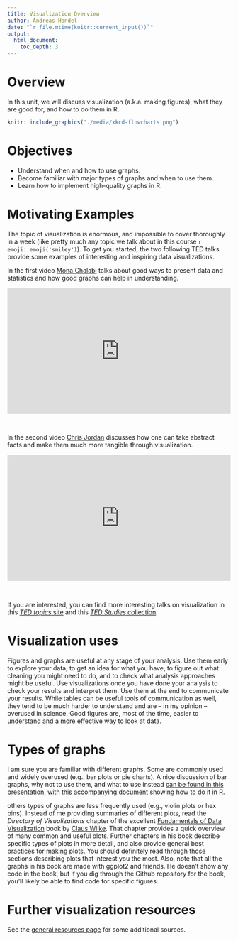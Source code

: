 ```yaml
---
title: Visualization Overview
author: Andreas Handel
date: "`r file.mtime(knitr::current_input())`"
output: 
  html_document:
    toc_depth: 3
---
```


# Overview


In this unit, we will discuss visualization (a.k.a. making figures), what they are good for, and how to do them in R.

```r
knitr::include_graphics("./media/xkcd-flowcharts.png")
```


# Objectives
* Understand when and how to use graphs. 
* Become familiar with major types of graphs and when to use them.
* Learn how to implement high-quality graphs in R.


# Motivating Examples
The topic of visualization is enormous, and impossible to cover thoroughly in a week (like pretty much any topic we talk about in this course `r emoji::emoji('smiley')`). To get you started, the two following TED talks provide some examples of interesting and inspiring data visualizations.

In the first video [Mona Chalabi](https://monachalabi.com/) talks about good ways to present data and statistics and how good graphs can help in understanding.

<div style="max-width:854px"><div style="position:relative;height:0;padding-bottom:56.25%"><iframe src="https://embed.ted.com/talks/mona_chalabi_3_ways_to_spot_a_bad_statistic" width="854" height="480" style="position:absolute;left:0;top:0;width:100%;height:100%" frameborder="0" scrolling="no" allowfullscreen></iframe></div></div>
<br>

In the second video [Chris Jordan](http://www.chrisjordan.com/gallery/epu/#e-pluribus-unum) discusses how one can take abstract facts and make them much more tangible through visualization.

<div style="max-width:854px"><div style="position:relative;height:0;padding-bottom:56.25%"><iframe src="https://embed.ted.com/talks/lang/en/chris_jordan_pictures_some_shocking_stats" width="854" height="480" style="position:absolute;left:0;top:0;width:100%;height:100%" frameborder="0" scrolling="no" allowfullscreen></iframe></div></div>
<br>

If you are interested, you can find more interesting talks on visualization in this [_TED topics_ site](https://www.ted.com/topics/visualizations) and this [_TED Studies_ collection](http://www.ted.com/read/ted-studies/statistics).


# Visualization uses 

Figures and graphs are useful at any stage of your analysis. Use them early to explore your data, to get an idea for what you have, to figure out what cleaning you might need to do, and to check what analysis approaches might be useful. Use visualizations once you have done your analysis to check your results and interpret them. Use them at the end to communicate your results. While tables can be useful tools of communication as well, they tend to be much harder to understand and are -- in my opinion -- overused in science. Good figures are, most of the time, easier to understand and a more effective way to look at data. 


# Types of graphs

I am sure you are familiar with different graphs. Some are commonly used and widely overused (e.g., bar plots or pie charts). A nice discussion of bar graphs, why not to use them, and what to use instead [can be found in this presentation](https://osf.io/bsa46/), with [this accompanying document](https://osf.io/h2q7w/) showing how to do it in R.

others types of graphs are less frequently used (e.g., violin plots or hex bins). Instead of me providing summaries of different plots, read the _Directory of Visualizations_ chapter of the excellent [Fundamentals of Data Visualization](https://serialmentor.com/dataviz/) book by [Claus Wilke](https://clauswilke.com/). That chapter provides a quick overview of many common and useful plots. Further chapters in his book describe specific types of plots in more detail, and also provide general best practices for making plots. You should definitely read through those sections describing plots that interest you the most. Also, note that all the graphs in his book are made with ggplot2 and friends. He doesn't show any code in the book, but if you dig through the Github repository for the book, you'll likely be able to find code for specific figures.  



# Further visualization resources

See the [general resources page](./General_Resources.html) for some additional sources.



